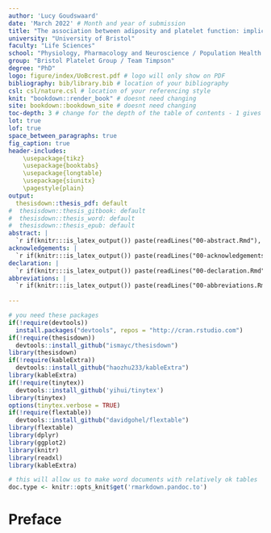 ```yaml
---
author: 'Lucy Goudswaard'
date: 'March 2022' # Month and year of submission
title: "The association between adiposity and platelet function: implications for cardiovascular disease"
university: "University of Bristol"
faculty: "Life Sciences"
school: "Physiology, Pharmacology and Neuroscience / Population Health Sciences"
group: "Bristol Platelet Group / Team Timpson"
degree: "PhD"
logo: figure/index/UoBcrest.pdf # logo will only show on PDF
bibliography: bib/library.bib # location of your bibliography 
csl: csl/nature.csl # location of your referencing style 
knit: "bookdown::render_book" # doesnt need changing 
site: bookdown::bookdown_site # doesnt need changing 
toc-depth: 3 # change for the depth of the table of contents - 1 gives two levels, 2 gives 3 levels etc...
lot: true 
lof: true
space_between_paragraphs: true
fig_caption: true
header-includes:
    \usepackage{tikz}
    \usepackage{booktabs}
    \usepackage{longtable}
    \usepackage{siunitx}
    \pagestyle{plain}
output: 
  thesisdown::thesis_pdf: default
#  thesisdown::thesis_gitbook: default
#  thesisdown::thesis_word: default
#  thesisdown::thesis_epub: default
abstract: |
  `r if(knitr:::is_latex_output()) paste(readLines("00-abstract.Rmd"), collapse = '\n  ')`
acknowledgements: |
  `r if(knitr:::is_latex_output()) paste(readLines("00-acknowledgements.Rmd"), collapse = '\n  ')`
declaration: |
  `r if(knitr:::is_latex_output()) paste(readLines("00-declaration.Rmd"), collapse = '\n  ')`
abbreviations: |
  `r if(knitr:::is_latex_output()) paste(readLines("00-abbreviations.Rmd"), collapse = '\n  ')`
  
---
```




```r
# you need these packages
if(!require(devtools))
  install.packages("devtools", repos = "http://cran.rstudio.com")
if(!require(thesisdown))
  devtools::install_github("ismayc/thesisdown")
library(thesisdown)
if(!require(kableExtra))
  devtools::install_github("haozhu233/kableExtra")
library(kableExtra)
if(!require(tinytex))
  devtools::install_github('yihui/tinytex')
library(tinytex)
options(tinytex.verbose = TRUE)
if(!require(flextable))
  devtools::install_github("davidgohel/flextable")
library(flextable)
library(dplyr)
library(ggplot2)
library(knitr)
library(readxl)
library(kableExtra)

# this will allow us to make word documents with relatively ok tables
doc.type <- knitr::opts_knit$get('rmarkdown.pandoc.to')
```

# Preface {.unnumbered}
